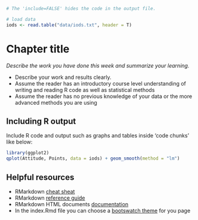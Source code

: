 ```r
# The 'include=FALSE' hides the code in the output file.

# load data
iods <- read.table("data/iods.txt", header = T)
```

# Chapter title

*Describe the work you have done this week and summarize your learning.*

- Describe your work and results clearly. 
- Assume the reader has an introductory course level understanding of writing and reading R code as well as statistical methods
- Assume the reader has no previous knowledge of your data or the more advanced methods you are using  

## Including R output

Include R code and output such as graphs and tables inside 'code chunks' like below:  

```r
library(ggplot2)
qplot(Attitude, Points, data = iods) + geom_smooth(method = "lm")
```


## Helpful resources

- RMarkdown [cheat sheat](https://www.rstudio.com/wp-content/uploads/2015/02/rmarkdown-cheatsheet.pdf)
- RMarkdown [reference guide](https://www.rstudio.com/wp-content/uploads/2015/03/rmarkdown-reference.pdf)  
- RMarkdown HTML documents [documentation](http://rmarkdown.rstudio.com/html_document_format.html)
- In the index.Rmd file you can choose a [bootswatch theme](http://bootswatch.com/) for you page